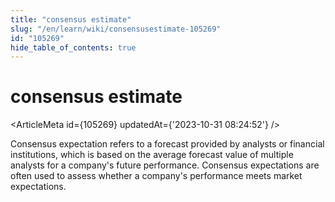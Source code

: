 ```yaml
---
title: "consensus estimate"
slug: "/en/learn/wiki/consensusestimate-105269"
id: "105269"
hide_table_of_contents: true
---
```



# consensus estimate

<ArticleMeta id={105269} updatedAt={'2023-10-31 08:24:52'} />
<div className='border-solid border-b border-t-0 my-4 border-[var(--ifm-color-gray-300)]' />

Consensus expectation refers to a forecast provided by analysts or financial institutions, which is based on the average forecast value of multiple analysts for a company's future performance. Consensus expectations are often used to assess whether a company's performance meets market expectations.
